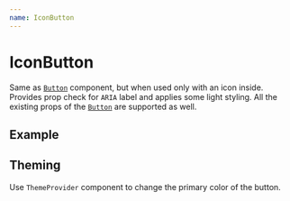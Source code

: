```yaml
---
name: IconButton
---
```



# IconButton

Same as [`Button`](/components/Button) component, but when used only with an icon inside. Provides prop check for `ARIA` label and applies some light styling. All the existing props of the [`Button`](/components/Button) are supported as well.

## Example

<Playground>
  <Flex flow="column" gap="lg" css={{ py: '$8', bc: '$gray50' }}>
    <Flex gap="md" css={{ px: '$10' }}>
      <IconButton label="Move right" size="xs" variant="primary">
        <Icon as={ArrowNarrowRightIcon} size="sm" />
      </IconButton>
      <IconButton label="Move right" size="xs" variant="outline">
        <Icon as={ArrowNarrowRightIcon} size="sm" />
      </IconButton>
      <IconButton label="Move right" size="xs" variant="secondary">
        <Icon as={ArrowNarrowRightIcon} size="sm" />
      </IconButton>
      <IconButton label="Move right" size="xs" variant="flat">
        <Icon as={ArrowNarrowRightIcon} size="sm" />
      </IconButton>
      <IconButton label="Move right" size="xs" variant="link">
        <Icon as={ArrowNarrowRightIcon} size="sm" />
      </IconButton>
    </Flex>
    <Flex gap="md" css={{ px: '$10' }}>
      <IconButton label="Move right" size="sm" variant="primary">
        <Icon as={ArrowNarrowRightIcon} />
      </IconButton>
      <IconButton label="Move right" size="sm" variant="outline">
        <Icon as={ArrowNarrowRightIcon} />
      </IconButton>
      <IconButton label="Move right" size="sm" variant="secondary">
        <Icon as={ArrowNarrowRightIcon} />
      </IconButton>
      <IconButton label="Move right" size="sm" variant="flat">
        <Icon as={ArrowNarrowRightIcon} />
      </IconButton>
      <IconButton label="Move right" size="sm" variant="link">
        <Icon as={ArrowNarrowRightIcon} />
      </IconButton>
    </Flex>
    <Flex gap="md" css={{ px: '$10' }}>
      <IconButton label="Move right" size="md" variant="primary">
        <Icon as={ArrowNarrowRightIcon} />
      </IconButton>
      <IconButton label="Move right" size="md" variant="outline">
        <Icon as={ArrowNarrowRightIcon} />
      </IconButton>
      <IconButton label="Move right" size="md" variant="secondary">
        <Icon as={ArrowNarrowRightIcon} />
      </IconButton>
      <IconButton label="Move right" size="md" variant="flat">
        <Icon as={ArrowNarrowRightIcon} />
      </IconButton>
      <IconButton label="Move right" size="md" variant="link">
        <Icon as={ArrowNarrowRightIcon} />
      </IconButton>
    </Flex>
    <Flex gap="md" css={{ px: '$10' }}>
      <IconButton label="Move right" size="lg" variant="primary">
        <Icon as={ArrowNarrowRightIcon} />
      </IconButton>
      <IconButton label="Move right" size="lg" variant="outline">
        <Icon as={ArrowNarrowRightIcon} />
      </IconButton>
      <IconButton label="Move right" size="lg" variant="secondary">
        <Icon as={ArrowNarrowRightIcon} />
      </IconButton>
      <IconButton label="Move right" size="lg" variant="flat">
        <Icon as={ArrowNarrowRightIcon} />
      </IconButton>
      <IconButton label="Move right" size="lg" variant="link">
        <Icon as={ArrowNarrowRightIcon} />
      </IconButton>
    </Flex>
  </Flex>
</Playground>

## Theming

Use `ThemeProvider` component to change the primary color of the button.

<Playground>
  <ThemeProvider theme="purple">
    <Flex flow="column" gap="xl" css={{ py: '$8', bc: '$surfaceStill' }}>
      <Flex gap="md" css={{ px: '$10' }}>
        <IconButton label="Move right" variant="primary">
          <Icon as={ArrowNarrowRightIcon} />
        </IconButton>
        <IconButton label="Move right" disabled variant="primary">
          <Icon as={ArrowNarrowRightIcon} />
        </IconButton>
      </Flex>
      <Flex gap="md" css={{ px: '$10' }}>
        <IconButton label="Move right" variant="secondary">
          <Icon as={ArrowNarrowRightIcon} />
        </IconButton>
        <IconButton label="Move right" variant="secondary" disabled>
          <Icon as={ArrowNarrowRightIcon} />
        </IconButton>
      </Flex>
      <Flex gap="md" css={{ px: '$10' }}>
        <IconButton label="Move right" variant="flat">
          <Icon as={ArrowNarrowRightIcon} />
        </IconButton>
        <IconButton label="Move right" variant="flat" disabled>
          <Icon as={ArrowNarrowRightIcon} />
        </IconButton>
      </Flex>
      <Flex gap="md" css={{ px: '$10' }}>
        <IconButton label="Move right" variant="link">
          <Icon as={ArrowNarrowRightIcon} />
        </IconButton>
        <IconButton label="Move right" variant="link" disabled>
          <Icon as={ArrowNarrowRightIcon} />
        </IconButton>
      </Flex>
    </Flex>
  </ThemeProvider>
</Playground>
